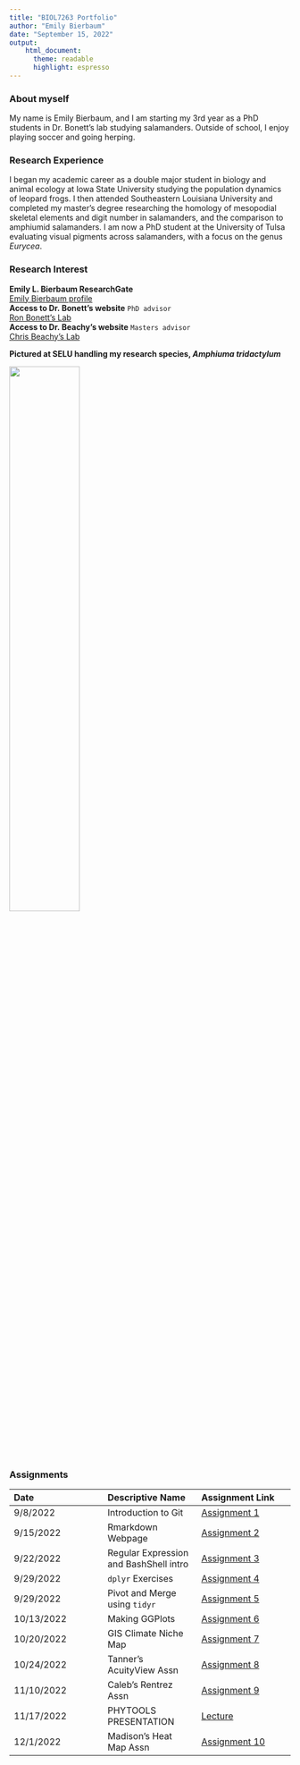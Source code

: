 ---
title: "BIOL7263 Portfolio"
author: "Emily Bierbaum"
date: "September 15, 2022"
output: 
    html_document:
      theme: readable
      highlight: espresso
---
### **About myself**
My name is Emily Bierbaum, and I am starting my 3rd year as a PhD students in Dr. Bonett's lab studying salamanders. Outside of school, I enjoy playing soccer and going herping.

### **Research Experience**
I began my academic career as a double major student in biology and animal ecology at Iowa State University studying the population dynamics of leopard frogs. I then attended Southeastern Louisiana University and completed my master's degree researching the homology of mesopodial skeletal elements and digit number in salamanders, and the comparison to amphiumid salamanders. I am now a PhD student at the University of Tulsa evaluating visual pigments across salamanders, with a focus on the genus *Eurycea*. 

### **Research Interest**  
**Emily L. Bierbaum ResearchGate**  
[Emily Bierbaum profile](https://www.researchgate.net/profile/Emily-Bierbaum)  
**Access to Dr. Bonett's website** ``PhD advisor``   
[Ron Bonett's Lab](https://ronbonett.weebly.com/people.html)   
**Access to Dr. Beachy's website** ``Masters advisor``   
[Chris Beachy's Lab](http://www.amphibiangrowthproject.org/who-we-are)  

**Pictured at SELU handling my research species, *Amphiuma tridactylum* **

![](Amphiuma.jpg){width=50%}

### **Assignments**
| Date | Descriptive Name | Assignment Link |
| :----- | :-----| :-----|
| 9/8/2022 | Introduction to Git | [Assignment 1](https://emilybierbaum.github.io/BierbaumBIOL7263/Assignment1.html)
| 9/15/2022 | Rmarkdown Webpage | [Assignment 2](https://emilybierbaum.github.io/BierbaumBIOL7263/) |
| 9/22/2022 | Regular Expression and BashShell intro | [Assignment 3](Assignment3.html)
| 9/29/2022 | ``dplyr`` Exercises | [Assignment 4](Assn_4.html) 
|9/29/2022 | Pivot and Merge using ``tidyr`` | [Assignment 5](Assn5.html)
|10/13/2022 | Making GGPlots | [Assignment 6](Assn6.html)
|10/20/2022 | GIS Climate Niche Map | [Assignment 7](GIS.html)
|10/24/2022 | Tanner's AcuityView Assn | [Assignment 8](Tanners_pres.html)
|11/10/2022 | Caleb's Rentrez Assn | [Assignment 9](Caleb_pres.html)
|11/17/2022 | PHYTOOLS PRESENTATION | [Lecture](Bierbaum.html)
|12/1/2022 | Madison's Heat Map Assn | [Assignment 10](Madison_Assn.html)  


